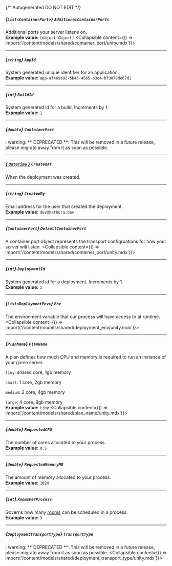 {/* Autogenerated DO NOT EDIT  */}

##### *{`List<ContainerPort>`}* `AdditionalContainerPorts`
Additional ports your server listens on.
<br/>
**Example value:** `[object Object]`
<Collapsible content={() => import('/content/models/shared/container_port/unity.mdx')}>
</Collapsible>

---
##### *{`string`}* `AppId`
System generated unique identifier for an application.
<br/>
**Example value:** `app-af469a92-5b45-4565-b3c4-b79878de67d2`

---
##### *{`int`}* `BuildId`
System generated id for a build. Increments by 1.
<br/>
**Example value:** `1`

---
##### *{`double`}* `ContainerPort`
: warning: \*\* DEPRECATED \*\*: This will be removed in a future release, please migrate away from it as soon as possible.

---
##### [*{ `DateTime` }*](https://learn.microsoft.com/en-us/dotnet/api/system.datetime?view=net-5.0) `CreatedAt`
When the deployment was created.

---
##### *{`string`}* `CreatedBy`
Email address for the user that created the deployment.
<br/>
**Example value:** `dev@hathora.dev`

---
##### *{`ContainerPort`}* `DefaultContainerPort`
A container port object represents the transport configruations for how your server will listen.
<Collapsible content={() => import('/content/models/shared/container_port/unity.mdx')}>
</Collapsible>

---
##### *{`int`}* `DeploymentId`
System generated id for a deployment. Increments by 1.
<br/>
**Example value:** `1`

---
##### *{`List<DeploymentEnv>`}* `Env`
The environment variable that our process will have access to at runtime.
<Collapsible content={() => import('/content/models/shared/deployment_env/unity.mdx')}>
</Collapsible>

---
##### *{`PlanName`}* `PlanName`
A plan defines how much CPU and memory is required to run an instance of your game server.

`tiny`: shared core, 1gb memory

`small`: 1 core, 2gb memory

`medium`: 2 core, 4gb memory

`large`: 4 core, 8gb memory
<br/>
**Example value:** `tiny`
<Collapsible content={() => import('/content/models/shared/plan_name/unity.mdx')}>
</Collapsible>

---
##### *{`double`}* `RequestedCPU`
The number of cores allocated to your process.
<br/>
**Example value:** `0.5`

---
##### *{`double`}* `RequestedMemoryMB`
The amount of memory allocated to your process.
<br/>
**Example value:** `1024`

---
##### *{`int`}* `RoomsPerProcess`
Governs how many [rooms](https://hathora.dev/docs/concepts/hathora\-entities\#room) can be scheduled in a process.
<br/>
**Example value:** `3`

---
##### *{`DeploymentTransportType`}* `TransportType`
: warning: \*\* DEPRECATED \*\*: This will be removed in a future release, please migrate away from it as soon as possible.
<Collapsible content={() => import('/content/models/shared/deployment_transport_type/unity.mdx')}>
</Collapsible>

